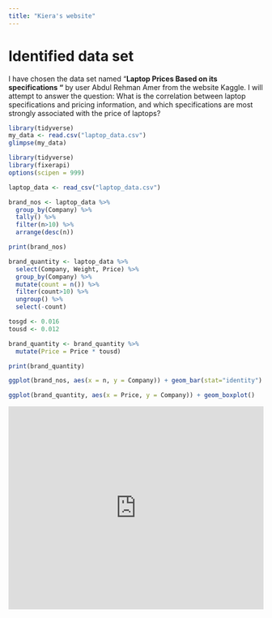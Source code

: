 ```yaml
---
title: "Kiera's website"
---
```


# Identified data set

I have chosen the data set named "**Laptop Prices Based on its specifications "** by user Abdul Rehman Amer from the website Kaggle. I will attempt to answer the question: What is the correlation between laptop specifications and pricing information, and which specifications are most strongly associated with the price of laptops?

```r
library(tidyverse)
my_data <- read.csv("laptop_data.csv")
glimpse(my_data)
```

```r
library(tidyverse)
library(fixerapi)
options(scipen = 999)

laptop_data <- read_csv("laptop_data.csv")

brand_nos <- laptop_data %>% 
  group_by(Company) %>% 
  tally() %>% 
  filter(n>10) %>% 
  arrange(desc(n))

print(brand_nos)
```

```r
brand_quantity <- laptop_data %>% 
  select(Company, Weight, Price) %>% 
  group_by(Company) %>% 
  mutate(count = n()) %>% 
  filter(count>10) %>% 
  ungroup() %>% 
  select(-count)

tosgd <- 0.016
tousd <- 0.012

brand_quantity <- brand_quantity %>% 
  mutate(Price = Price * tousd)

print(brand_quantity)

ggplot(brand_nos, aes(x = n, y = Company)) + geom_bar(stat="identity")

ggplot(brand_quantity, aes(x = Price, y = Company)) + geom_boxplot()
```

```{=html}
<iframe height="400" width="100%" frameborder="no" src="http://127.0.0.1:5728/"> </iframe>
```
